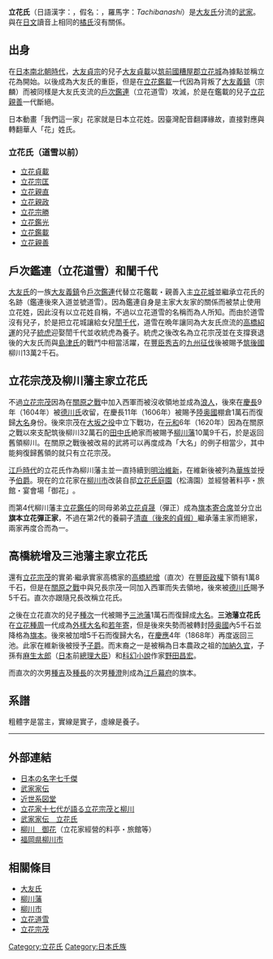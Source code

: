 {{日本氏族
|家名=立花氏
|家紋=Japanese Crest Tachibana Mamori.svg
|家紋名称=柳川守・立花守
|本姓=[[大友氏|大友氏流]]
|家祖=[[大友貞載|立花貞載]]
|種別=[[武家|武家]]
|出身地=
|根拠地=
|人物=
|支流=
}}
'''立花氏'''（日語漢字：{{lang|ja|立花氏}}，假名：{{lang|ja|たちばなし}}，羅馬字：''Tachibanashi''）是[[大友氏|大友氏]]分流的[[武家|武家]]。與在[[日文|日文]]讀音上相同的[[橘氏|橘氏]]沒有關係。

== 出身 ==
在[[日本南北朝時代|日本南北朝時代]]，[[大友貞宗|大友貞宗]]的兒子[[大友貞載|大友貞載]]以[[筑前國|筑前國]][[糟屋郡|糟屋郡]][[立花城|立花城]]為據點並稱立花為開始。以後成為大友氏的重臣，但是在[[立花鑑載|立花鑑載]]一代因為背叛了[[大友義鎮|大友義鎮]]（宗麟）而被同樣是大友氏支流的[[戶次鑑連|戶次鑑連]]（立花道雪）攻滅，於是在鑑載的兒子[[立花親善|立花親善]]一代斷絕。

日本動畫「我們這一家」花家就是日本立花姓。因臺灣配音翻譯緣故，直接對應與轉翻華人「花」姓氏。

=== 立花氏（道雪以前） ===
*[[立花貞載|立花貞載]]
*[[立花宗匡|立花宗匡]]
*[[立花親直|立花親直]]
*[[立花親政|立花親政]]
*[[立花宗勝|立花宗勝]]
*[[立花鑑光|立花鑑光]]
*[[立花鑑載|立花鑑載]]
*[[立花親善|立花親善]]

== 戶次鑑連（立花道雪）和誾千代 ==
[[大友氏|大友氏]]的一族[[大友義鎮|大友義鎮]]令[[戶次鑑連|戶次鑑連]]代替立花鑑載・親善入主[[立花城|立花城]]並繼承立花氏的名跡（鑑連後來入道並號道雪）。因為鑑連自身是主家大友家的關係而被禁止使用立花姓，因此沒有以立花姓自稱，不過以立花道雪的名稱而為人所知。而由於道雪沒有兒子，於是把立花城讓給女兒[[立花誾千代|誾千代]]，道雪在晩年讓同為大友氏庶流的[[高橋紹運|高橋紹運]]的兒子[[高橋統虎|統虎]]迎娶誾千代並收統虎為養子。統虎之後改名為立花宗茂並在支撐衰退後的大友氏而與[[島津氏|島津氏]]的戰鬥中相當活躍，在[[豐臣秀吉|豐臣秀吉]]的[[九州征伐|九州征伐]]後被賜予[[筑後國|筑後國]]柳川13萬2千石。

== 立花宗茂及柳川藩主家立花氏 ==
不過[[立花宗茂|立花宗茂]]因為在[[關原之戰|關原之戰]]中加入西軍而被沒收領地並成為[[浪人|浪人]]，後來在[[慶長|慶長]]9年（1604年）被[[德川氏|德川氏]]收留，在慶長11年（1606年）被賜予[[陸奥國|陸奥國]]棚倉1萬石而復歸[[大名_(稱謂)|大名]]身份。後來宗茂在[[大坂之役|大坂之役]]中立下戰功，在[[元和_(日本)|元和]]6年（1620年）因為在關原之戰以來支配筑後柳川32萬石的[[田中氏|田中氏]]絶家而被賜予[[柳川藩|柳川藩]]10萬9千石，於是返回舊領柳川。在關原之戰後被改易的武將可以再度成為「大名」的例子相當少，其中能夠復歸舊領的就只有立花宗茂。

[[江戶時代|江戶時代]]的立花氏作為柳川藩主並一直持續到[[明治維新|明治維新]]，在維新後被列為[[華族|華族]]並授予[[伯爵|伯爵]]。現在的立花家在[[柳川市|柳川市]]改装自邸[[立花氏庭園|立花氏庭園]]（松濤園）並經營著料亭・旅館・宴會場「御花」｡

而第4代柳川藩主[[立花鑑任|立花鑑任]]的同母弟弟[[立花貞晟|立花貞晟]]（彈正）成為[[旗本寄合席|旗本寄合席]]並分立出'''旗本立花彈正家'''，不過在第2代的養嗣子[[立花清直|清直（後來的貞俶）]]繼承藩主家而絕家，兩家再度合而為一。

== 高橋統增及三池藩主家立花氏 ==
還有[[立花宗茂|立花宗茂]]的實弟‧繼承實家高橋家的[[高橋統增|高橋統增]]（直次）在[[豐臣政權|豐臣政權]]下領有1萬8千石，但是在[[關原之戰|關原之戰]]中與兄長宗茂一同加入西軍而失去領地，後來被[[德川氏|德川氏]]賜予5千石。直次亦跟隨兄長改稱立花氏。

之後在立花直次的兒子[[立花種次|種次]]一代被賜予[[三池藩|三池藩]]1萬石而復歸成[[大名_(稱謂)|大名]]。'''三池藩立花氏'''在[[立花種周|立花種周]]一代成為[[外樣大名|外樣大名]]和[[若年寄|若年寄]]，但是後來失勢而被轉封[[陸奥國|陸奥國]]內5千石並降格為[[旗本|旗本]]。後來被加增5千石而復歸大名，在[[慶應|慶應]]4年（1868年）再度返回三池。此家在維新後被授予[[子爵|子爵]]。而末裔之一是被稱為日本農政之祖的[[加納久宜|加納久宜]]，子孫有[[麻生太郎|麻生太郎]]（[[日本|日本]]前[[總理大臣|總理大臣]]）和[[科幻小說|科幻小說]]作家[[野田昌宏|野田昌宏]]。

而直次的次男[[立花種吉|種吉]]及[[立花種長|種長]]的次男[[立花種澄|種澄]]則成為[[江戶幕府|江戶幕府]]的旗本。

== 系譜 ==
<div class="NavFrame" style="clear: both; border:0;">
<div class="NavHead" style="text-align: center;"></div>
<div class="NavContent" style="text-align: left;">
;粗體字是當主，實線是實子，虛線是養子。
{{familytree/start|style="font-size:85%"}}
{{familytree |border=0|01||||| 01=[[大友貞宗|大友貞宗]]}}
{{familytree |border=0| |)|-|-|.|||}}
{{familytree |border=0|01|02|||| 01='''[[大友貞載|貞載]]'''<sup>1</sup>|02=[[立花宗匡|立花宗匡]]}}
{{familytree |border=0| |:|||}}
{{familytree |border=0|01||||| 01='''[[立花宗匡|立花宗匡]]'''<sup>2</sup>|}}
{{familytree |border=0| |!|||}}
{{familytree |border=0|01||||| 01='''[[立花親直|親直]]'''<sup>3</sup>|}}
{{familytree |border=0| |!|||}}
{{familytree |border=0|01||||| 01='''[[立花親政|親政]]'''<sup>4</sup>|}}
{{familytree |border=0| |!|||}}
{{familytree |border=0|01||||| 01='''[[立花宗勝|宗勝]]'''<sup>5</sup>|}}
{{familytree |border=0| |!|||}}
{{familytree |border=0|01||||| 01='''[[立花鑑光|鑑光]]'''<sup>6</sup>|}}
{{familytree |border=0| |!|||}}
{{familytree |border=0|01||||| 01='''[[立花鑑載|鑑載]]'''<sup>7</sup>|}}
{{familytree |border=0| |!|||}}
{{familytree |border=0|01||||| 01='''[[立花親善|親善]]'''<sup>8</sup>|}}
{{familytree |border=0| |:|01|| 01=（再興）}}
{{familytree |border=0|01|~|02||03| 01='''[[立花道雪|道雪]]'''<sup>9</sup><ref>[[戶次親家|戶次親家]]的兒子。</ref>|02=[[宗像色姬|色姬]]<ref>[[宗像正氏|宗像正氏]]的女兒。</ref>|03=[[高橋紹運|高橋紹運]]}}
{{familytree |border=0| |]|~|~|~|~|~|~|~|+|-|-|.}}
{{familytree |border=0|01|~|~|V|~|~|02|03| 01='''[[立花誾千代|誾千代]]'''|02='''[[立花宗茂|立花宗茂]]'''<sup>10</sup>|03=［三池藩主家］<br/>[[立花直次|立花直次]]}}
{{familytree |border=0| |||||:}}
{{familytree |border=0|||||01| 01='''[[立花忠茂|忠茂]]'''<sup>11</sup>|}}
{{familytree |border=0| ||,|-|-|+|-|-|v|-|-|v|-|-|.}}
{{familytree |border=0||01|02|03|04|05| 01=［立花帶刀家］<br/>[[立花茂虎|茂虎]]|02='''[[立花鑑虎|鑑虎]]'''<sup>12</sup>|03=矢島茂堅|04=[[立花貞晟|貞晟]]|05=矢島虎重}}
{{familytree |border=0| ||!|||!||||||:}}
{{familytree |border=0||01|02||||03| 01=[[立花茂高|茂高]]|02='''[[立花鑑任|鑑任]]'''<sup>13</sup>|03=[[立花貞俶|貞俶]]}}
{{familytree |border=0| ||!|||:}}
{{familytree |border=0||01|02| 01=[[立花貞俶|貞俶]]|02='''[[立花貞俶|貞俶]]'''<sup>14</sup>}}
{{familytree |border=0| ||,|-|-|+|-|-|v|-|-|v|-|-|v|-|-|v|-|-|v|-|-|.}}
{{familytree |border=0||01|02|05|06|07|08|03|04| 01='''[[立花貞則|貞則]]'''<sup>15</sup>|02=[[立花鑑通|鑑通]]|03=［立花監物家］<br/>[[立花致傳|致傳]]|04=［立花織衛家］<br/>[[戶次通孝|戶次通孝]]|05=[[山名義德|山名義德]]|06=矢島通經|07=[[立花通堅|通堅]]|08=致真}}
{{familytree |border=0| ||:||||||||||||:||||||:|||)|-|.}}
{{familytree |border=0||01||||||||||05||||02|03|04| 01='''[[立花鑑通|鑑通]]'''<sup>16</sup>|02=致真|03=[[立花通榮|立花通榮]]|04=[[吉田兼儔|吉田兼儔]]|05=[[立花鑑壽|通尹（鑑壽）]]}}
{{familytree |border=0| ||)|-|-|v|-|-|v|-|-|v|-|-|.||||||:}}
{{familytree |border=0||01|02|03|04|05||||02| 01=[[立花鑑門|鑑門]]|02=通玄|03=［立花大学家］<br/>[[立花通厚|通厚]]|04=[[立花鑑一|鑑一]]|05=[[立花鑑壽|'''鑑壽'''（通尹）]]<sup>17</sup>|}}
{{familytree |border=0| |||||,|-|-|(|||!|||}|-|-|.|||!}}
{{familytree |border=0|||||04|05|03|02|01|06| 01=［立花右京家］<br/>[[立花壽俶|壽俶]]|02='''[[立花鑑賢|鑑賢]]'''<sup>18</sup>|03=[[立花鑑賢|鑑賢]]|04=為清|05=賀正|06=兵庫}}
{{familytree |border=0| |||||:||||||,|-|-|(|||!|||:}}
{{familytree |border=0|||||01||||02|03|04|05| 01=賀正|02='''[[立花鑑廣|鑑廣]]'''<sup>19</sup>|03=[[立花鑑備|鑑備]]|04=[[立花鑑寛|鑑寛]]|05=伊予}}
{{familytree |border=0| ||F|~|~|[||||||:}}
{{familytree |border=0||01|02||||03| 01=茂敬<ref>一門・[[立花茂教|立花茂教]]的兒子。</ref>|02=忠亮|03='''[[立花鑑備|鑑備]]'''<sup>20</sup>}}
{{familytree |border=0| ||:|||||||||:}}
{{familytree |border=0||01|||||||02| 01=忠亮|02='''[[立花鑑寛|鑑寛]]'''<sup>21</sup>}}
{{familytree |border=0| |||||||||||!}}
{{familytree |border=0|||||||||||01| 01='''[[立花寛治|寛治]]'''<sup>22</sup>}}
{{familytree |border=0| |||||||||||!}}
{{familytree |border=0|||||||||||01||||02| 01='''[[立花鑑德|鑑德]]'''<sup>23</sup>|02=[[島村速雄|島村速雄]]}}
{{familytree |border=0| |||||||||||!||||||!}}
{{familytree |border=0|||||||||||02|~|y|~|01| 01='''立花和雄'''<sup>24</sup>|02=[[立花文子|立花文子]]}}
{{familytree |border=0| ||||||||||||||!}}
{{familytree |border=0||||||||||||||01|| 01='''宗鑑'''<sup>25</sup>|}}
{{familytree/end}}
<hr/>
{{familytree/start|style="font-size:85%"}}
{{familytree |border=0|01| 01=［三池藩主家］<br/>'''[[立花直次|立花直次]]'''<sup>①</sup>}}
{{familytree |border=0| |)|-|-|v|-|-|-|-|-|.}}
{{familytree |border=0|01|03||||02| 01='''[[立花種次|種次]]'''<sup>②</sup>|02=［立花內膳家］<br/>[[立花政俊|政俊]]|03=[[立花忠茂|忠茂]]}}
{{familytree |border=0| |!|||||||||!}}
{{familytree |border=0|01|||||||02| 01='''[[立花種長|種長]]'''<sup>③</sup>|02=某}}
{{familytree |border=0| |)|-|-|v|-|-|.|||!}}
{{familytree |border=0|01|02|03|04| 01='''[[立花種明|種明]]'''<sup>④</sup>|02=三原種義|03=屋山宗之|04=某}}
{{familytree |border=0| |)|-|-|-|-|-|.|||!}}
{{familytree |border=0|01||||02|03| 01='''[[立花貫長|貫長]]'''<sup>⑤</sup>|02=[[立花種盈|種盈]]|03=種房}}
{{familytree |border=0| |)|-|-|.|||!|||!}}
{{familytree |border=0|01|02|03|04| 01='''[[立花長煕|長煕]]'''<sup>⑥</sup>|02=黑田直巷|03=[[市橋直舉|市橋直舉]]|04=[[立花壽賰|壽賰]]}}
{{familytree |border=0| |)|-|-|v|-|-|.|||!}}
{{familytree |border=0|01|02|03|04| 01='''[[立花種周|種周]]'''<sup>⑦</sup>|02=安部信旨|03=[[堀直皓|堀直皓]]|04=種賰}}
{{familytree |border=0| |)|-|-|v|-|-|.}}
{{familytree |border=0|01|02|03| 01=[[立花種德|種德]]|02='''[[立花種善|種善]]'''<sup>⑧</sup>|03=[[立花種道|種道]]|}}
{{familytree |border=0| ||||!|||)|-|-|v|-|.}}
{{familytree |border=0||||01|02|03|04| 01='''[[立花種溫|種溫]]'''<sup>⑨</sup>|02=[[立花種恭|種恭]]|03=[[加納久宜|加納久宜]]|04=伊予}}
{{familytree |border=0| ||||:}}
{{familytree |border=0||||01|| 01='''[[立花種恭|種恭]]'''<sup>⑩</sup>|}}
{{familytree |border=0| ||||!}}
{{familytree |border=0||||01|| 01='''種政'''<sup>⑪</sup>|}}
{{familytree |border=0| ||||!}}
{{familytree |border=0||||01|| 01='''種勝'''<sup>⑫</sup>|}}
{{familytree |border=0| ||||!}}
{{familytree |border=0||||01|| 01='''種則'''<sup>⑬</sup>|}}
{{familytree/end}}
<references />
</div></div>

== 外部連結 ==
*[https://web.archive.org/web/20110727041208/http://www.myj7000.jp-biz.net/clan/02/020/02020c1.htm#006 日本の名字七千傑]
*[http://www2.harimaya.com/sengoku/html/tati_k.html 武家家伝]
*[http://keizudou.web.fc2.com/daimyou/tachibana.html 近世系図堂]
*[http://www.muneshige.com/ 立花家十七代が語る立花宗茂と柳川]
*[http://www.www2.harimaya.com/sengoku/html/tati_k.html 武家家伝＿立花氏]
*[https://web.archive.org/web/20100612135313/http://www.ohana.co.jp/index.shtml 柳川　御花]（立花家經營的料亭・旅館等）
*[http://www.city.yanagawa.fukuoka.jp/ 福岡県柳川市]

== 相關條目 ==
*[[大友氏|大友氏]]
*[[柳川藩|柳川藩]]
*[[柳川市|柳川市]]
*[[立花道雪|立花道雪]]
*[[立花宗茂|立花宗茂]]

[[Category:立花氏|Category:立花氏]]
[[Category:日本氏族|Category:日本氏族]]